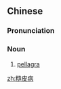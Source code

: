 ==Chinese==
{{zh-forms|type=21}}

===Pronunciation===
{{zh-pron
|m=cāopíbìng
|c=cou3 pei4 beng6
|cat=n
}}

===Noun===
{{zh-noun}}

# [[pellagra]]

[[zh:糙皮病]]